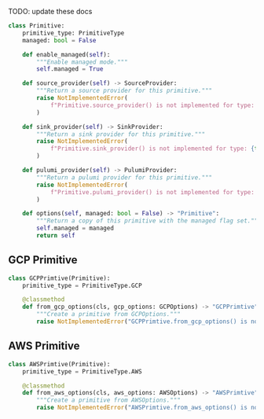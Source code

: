TODO: update these docs

```python
class Primitive:
    primitive_type: PrimitiveType
    managed: bool = False

    def enable_managed(self):
        """Enable managed mode."""
        self.managed = True

    def source_provider(self) -> SourceProvider:
        """Return a source provider for this primitive."""
        raise NotImplementedError(
            f"Primitive.source_provider() is not implemented for type: {type(self)}."
        )

    def sink_provider(self) -> SinkProvider:
        """Return a sink provider for this primitive."""
        raise NotImplementedError(
            f"Primitive.sink_provider() is not implemented for type: {type(self)}."
        )

    def pulumi_provider(self) -> PulumiProvider:
        """Return a pulumi provider for this primitive."""
        raise NotImplementedError(
            f"Primitive.pulumi_provider() is not implemented for type: {type(self)}."
        )

    def options(self, managed: bool = False) -> "Primitive":
        """Return a copy of this primitive with the managed flag set."""
        self.managed = managed
        return self
```

## GCP Primitive

```python
class GCPPrimtive(Primitive):
    primitive_type = PrimitiveType.GCP

    @classmethod
    def from_gcp_options(cls, gcp_options: GCPOptions) -> "GCPPrimtive":
        """Create a primitive from GCPOptions."""
        raise NotImplementedError("GCPPrimtive.from_gcp_options() is not implemented.")
```

## AWS Primitive

```python
class AWSPrimtive(Primitive):
    primitive_type = PrimitiveType.AWS

    @classmethod
    def from_aws_options(cls, aws_options: AWSOptions) -> "AWSPrimtive":
        """Create a primitive from AWSOptions."""
        raise NotImplementedError("AWSPrimtive.from_aws_options() is not implemented.")
```